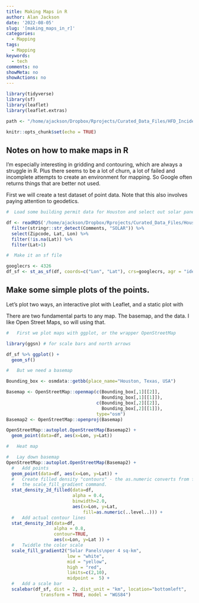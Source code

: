 ```yaml
---
title: Making Maps in R
author: Alan Jackson
date: '2022-08-05'
slug: '[making_maps_in_r]'
categories:
  - Mapping
tags:
  - Mapping
keywords:
  - tech
comments: no
showMeta: no
showActions: no
---
```


```r
library(tidyverse)
library(sf)
library(leaflet)
library(leaflet.extras)

path <- "/home/ajackson/Dropbox/Rprojects/Curated_Data_Files/HFD_Incidents/"

knitr::opts_chunk$set(echo = TRUE)
```

##  Notes on how to make maps in R

I'm especially interesting in gridding and contouring, which are always a struggle in R. Plus there seems to be a lot of churn, a lot of failed and incomplete attempts to create an environment for mapping. So Google often returns things that are better not used.

First we will create a test dataset of point data. Note that this also involves paying attention to geodetics.

```r

#  Load some building permit data for Houston and select out solar panels

df <- readRDS('/home/ajackson/Dropbox/Rprojects/Curated_Data_Files/Houston_Permits/Clean_Final_1989_2019.rds') %>% 
  filter(stringr::str_detect(Comments, "SOLAR")) %>% 
  select(Zipcode, Lat, Lon) %>% 
  filter(!is.na(Lat)) %>% 
  filter(Lat>1)

#  Make it an sf file

googlecrs <- 4326
df_sf <- st_as_sf(df, coords=c("Lon", "Lat"), crs=googlecrs, agr = "identity")

```

##      Make some simple plots of the points.

Let's plot two ways, an interactive plot with Leaflet, and a static plot with

There are two fundamental parts to any map. The basemap, and the data. I like 
Open Street Maps, so will using that.

```r

#   First we plot maps with ggplot, or the wrapper OpenStreetMap

library(ggsn) # for scale bars and north arrows

df_sf %>% ggplot() + 
  geom_sf()

#   But we need a basemap

Bounding_box <- osmdata::getbb(place_name="Houston, Texas, USA")

Basemap <- OpenStreetMap::openmap(c(Bounding_box[,1][[2]],
                                    Bounding_box[,1][[1]]),
                                  c(Bounding_box[,2][[2]],
                                    Bounding_box[,2][[1]]),
                                  type="osm")
Basemap2 <- OpenStreetMap::openproj(Basemap)

OpenStreetMap::autoplot.OpenStreetMap(Basemap2) +
  geom_point(data=df, aes(x=Lon, y=Lat))

#   Heat map

#   Lay down basemap
OpenStreetMap::autoplot.OpenStreetMap(Basemap2) +
  #   Add points
  geom_point(data=df, aes(x=Lon, y=Lat)) +
  #   Create filled density "contours" - the as.numeric converts from factor for
  #   the scale_fill_gradient command.
  stat_density_2d_filled(data=df, 
                         alpha = 0.4, 
                         binwidth=2.0,
                         aes(x=Lon, y=Lat, 
                             fill=as.numeric(..level..))) +
  #   Add actual contour lines
  stat_density_2d(data=df, 
                  alpha = 0.8, 
                  contour=TRUE,
                  aes(x=Lon, y=Lat )) +
  #   Twiddle the color scale
  scale_fill_gradient2("Solar Panels\nper 4 sq-km", 
                       low = "white", 
                       mid = "yellow", 
                       high = "red", 
                       limits=c(2,10),
                       midpoint =  5) +
  #   Add a scale bar
  scalebar(df_sf, dist = 2, dist_unit = "km", location="bottomleft",
             transform = TRUE, model = "WGS84")


```







